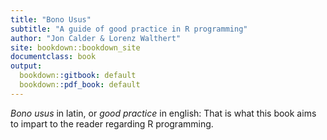 ```yaml
---
title: "Bono Usus"
subtitle: "A guide of good practice in R programming"
author: "Jon Calder & Lorenz Walthert"
site: bookdown::bookdown_site
documentclass: book
output:
  bookdown::gitbook: default
  bookdown::pdf_book: default
---
```

*Bono usus* in latin, or *good practice* in english: That is what this book aims to impart to the reader regarding R programming. 
